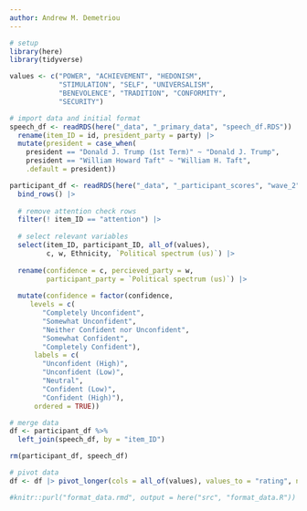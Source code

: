 ```yaml
---
author: Andrew M. Demetriou
---
```


```r
# setup
library(here)
library(tidyverse)

values <- c("POWER", "ACHIEVEMENT", "HEDONISM", 
            "STIMULATION", "SELF", "UNIVERSALISM", 
            "BENEVOLENCE", "TRADITION", "CONFORMITY", 
            "SECURITY")
```

```r
# import data and initial format
speech_df <- readRDS(here("_data", "_primary_data", "speech_df.RDS")) |> 
  rename(item_ID = id, president_party = party) |>
  mutate(president = case_when(
    president == "Donald J. Trump (1st Term)" ~ "Donald J. Trump", 
    president == "William Howard Taft" ~ "William H. Taft", 
    .default = president))

participant_df <- readRDS(here("_data", "_participant_scores", "wave_2", "wave_2_dfs.RDS")) |> 
  bind_rows() |> 
  
  # remove attention check rows
  filter(! item_ID == "attention") |>
  
  # select relevant variables
  select(item_ID, participant_ID, all_of(values), 
         c, w, Ethnicity, `Political spectrum (us)`) |>
  
  rename(confidence = c, percieved_party = w, 
         participant_party = `Political spectrum (us)`) |>
  
  mutate(confidence = factor(confidence, 
     levels = c(
        "Completely Unconfident",
        "Somewhat Unconfident",
        "Neither Confident nor Unconfident",
        "Somewhat Confident",
        "Completely Confident"),
      labels = c(
        "Unconfident (High)",
        "Unconfident (Low)",
        "Neutral",
        "Confident (Low)",
        "Confident (High)"),
      ordered = TRUE))
```

```r
# merge data
df <- participant_df %>%
  left_join(speech_df, by = "item_ID")

rm(participant_df, speech_df)
```

```r
# pivot data
df <- df |> pivot_longer(cols = all_of(values), values_to = "rating", names_to = "value")
```


```r
#knitr::purl("format_data.rmd", output = here("src", "format_data.R"))
```

